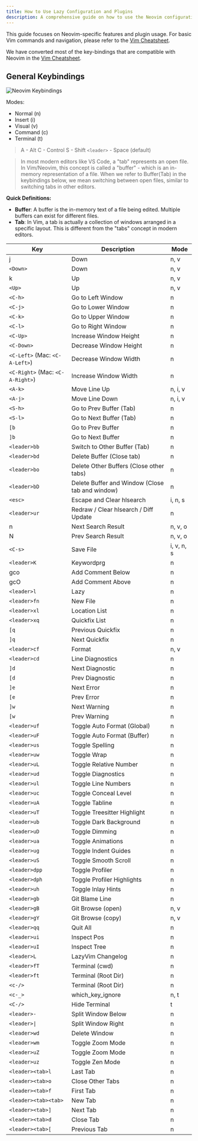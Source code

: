 ```yaml
---
title: How to Use Lazy Configuration and Plugins
description: A comprehensive guide on how to use the Neovim configuration
---
```


This guide focuses on Neovim-specific features and plugin usage. For basic Vim commands and navigation, please refer to the [Vim Cheatsheet](/vim/cheatsheet).

We have converted most of the key-bindings that are compatible with Neovim in the [Vim Cheatsheet](/vim/cheatsheet).

## General Keybindings

![Neovim Keybindings](../../../assets/hot-to-use/general/neovim-keybindings.png)

Modes:

- Normal (n)
- Insert (i)
- Visual (v)
- Command (c)
- Terminal (t)

> A - Alt
> C - Control
> S - Shift
> `<leader>` - Space (default)

> In most modern editors like VS Code, a "tab" represents an open file. In Vim/Neovim, this concept is called a "buffer" - which is an in-memory representation of a file. When we refer to Buffer(Tab) in the keybindings below, we mean switching between open files, similar to switching tabs in other editors.

**Quick Definitions:**
- **Buffer**: A buffer is the in-memory text of a file being edited. Multiple buffers can exist for different files.
- **Tab**: In Vim, a tab is actually a collection of windows arranged in a specific layout. This is different from the "tabs" concept in modern editors.

| Key | Description | Mode |
| --- | --- | --- |
| j | Down | n, v |
| `<Down>` | Down | n, v |
| k | Up | n, v |
| `<Up>` | Up | n, v |
| `<C-h>` | Go to Left Window | n |
| `<C-j>` | Go to Lower Window | n |
| `<C-k>` | Go to Upper Window | n |
| `<C-l>` | Go to Right Window | n |
| `<C-Up>` | Increase Window Height | n |
| `<C-Down>` | Decrease Window Height | n |
| `<C-Left>` (Mac: `<C-A-Left>`) | Decrease Window Width | n |
| `<C-Right>` (Mac: `<C-A-Right>`) | Increase Window Width | n |
| `<A-k>` | Move Line Up | n, i, v |
| `<A-j>` | Move Line Down | n, i, v |
| `<S-h>` | Go to Prev Buffer (Tab) | n |
| `<S-l>` | Go to Next Buffer (Tab) | n |
| `[b` | Go to Prev Buffer | n |
| `]b` | Go to Next Buffer | n |
| `<leader>bb` | Switch to Other Buffer (Tab) | n |
| `<leader>bd` | Delete Buffer (Close tab) | n |
| `<leader>bo` | Delete Other Buffers (Close other tabs) | n |
| `<leader>bD` | Delete Buffer and Window (Close tab and window) | n |
| `<esc>` | Escape and Clear hlsearch | i, n, s |
| `<leader>ur` | Redraw / Clear hlsearch / Diff Update | n |
| n | Next Search Result | n, v, o |
| N | Prev Search Result | n, v, o |
| `<C-s>` | Save File | i, v, n, s |
| `<leader>K` | Keywordprg | n |
| gco | Add Comment Below | n |
| gcO | Add Comment Above | n |
| `<leader>l` | Lazy | n |
| `<leader>fn` | New File | n |
| `<leader>xl` | Location List | n |
| `<leader>xq` | Quickfix List | n |
| `[q` | Previous Quickfix | n |
| `]q` | Next Quickfix | n |
| `<leader>cf` | Format | n, v |
| `<leader>cd` | Line Diagnostics | n |
| `]d` | Next Diagnostic | n |
| `[d` | Prev Diagnostic | n |
| `]e` | Next Error | n |
| `[e` | Prev Error | n |
| `]w` | Next Warning | n |
| `[w` | Prev Warning | n |
| `<leader>uf` | Toggle Auto Format (Global) | n |
| `<leader>uF` | Toggle Auto Format (Buffer) | n |
| `<leader>us` | Toggle Spelling | n |
| `<leader>uw` | Toggle Wrap | n |
| `<leader>uL` | Toggle Relative Number | n |
| `<leader>ud` | Toggle Diagnostics | n |
| `<leader>ul` | Toggle Line Numbers | n |
| `<leader>uc` | Toggle Conceal Level | n |
| `<leader>uA` | Toggle Tabline | n |
| `<leader>uT` | Toggle Treesitter Highlight | n |
| `<leader>ub` | Toggle Dark Background | n |
| `<leader>uD` | Toggle Dimming | n |
| `<leader>ua` | Toggle Animations | n |
| `<leader>ug` | Toggle Indent Guides | n |
| `<leader>uS` | Toggle Smooth Scroll | n |
| `<leader>dpp` | Toggle Profiler | n |
| `<leader>dph` | Toggle Profiler Highlights | n |
| `<leader>uh` | Toggle Inlay Hints | n |
| `<leader>gb` | Git Blame Line | n |
| `<leader>gB` | Git Browse (open) | n, v |
| `<leader>gY` | Git Browse (copy) | n, v |
| `<leader>qq` | Quit All | n |
| `<leader>ui` | Inspect Pos | n |
| `<leader>uI` | Inspect Tree | n |
| `<leader>L` | LazyVim Changelog | n |
| `<leader>fT` | Terminal (cwd) | n |
| `<leader>ft` | Terminal (Root Dir) | n |
| `<c-/>` | Terminal (Root Dir) | n |
| `<c-_>` | which_key_ignore | n, t |
| `<C-/>` | Hide Terminal | t |
| `<leader>-` | Split Window Below | n |
| `<leader>\|` | Split Window Right | n |
| `<leader>wd` | Delete Window | n |
| `<leader>wm` | Toggle Zoom Mode | n |
| `<leader>uZ` | Toggle Zoom Mode | n |
| `<leader>uz` | Toggle Zen Mode | n |
| `<leader><tab>l` | Last Tab | n |
| `<leader><tab>o` | Close Other Tabs | n |
| `<leader><tab>f` | First Tab | n |
| `<leader><tab><tab>` | New Tab | n |
| `<leader><tab>]` | Next Tab | n |
| `<leader><tab>d` | Close Tab | n |
| `<leader><tab>[` | Previous Tab | n |


